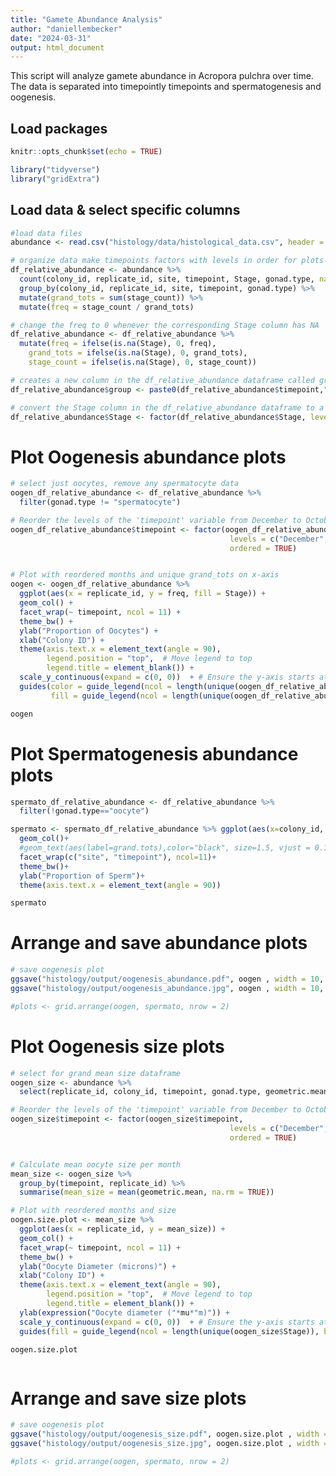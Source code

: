 ```yaml
---
title: "Gamete Abundance Analysis"
author: "daniellembecker"
date: "2024-03-31"
output: html_document
---
```


This script will analyze gamete abundance in Acropora pulchra over time. The data is separated into timepointly timepoints and spermatogenesis and oogenesis.

## Load packages 
```r
knitr::opts_chunk$set(echo = TRUE)

library("tidyverse")
library("gridExtra")
```

## Load data & select specific columns 
```r
#load data files
abundance <- read.csv("histology/data/histological_data.csv", header = T, na.strings = c("", "NA"))

# organize data make timepoints factors with levels in order for plots and calculate frequency
df_relative_abundance <- abundance %>%
  count(colony_id, replicate_id, site, timepoint, Stage, gonad.type, name = "stage_count") %>%
  group_by(colony_id, replicate_id, site, timepoint, gonad.type) %>%
  mutate(grand_tots = sum(stage_count)) %>%
  mutate(freq = stage_count / grand_tots)

# change the freq to 0 whenever the corresponding Stage column has NA
df_relative_abundance <- df_relative_abundance %>%
  mutate(freq = ifelse(is.na(Stage), 0, freq),
    grand_tots = ifelse(is.na(Stage), 0, grand_tots),
    stage_count = ifelse(is.na(Stage), 0, stage_count))

# creates a new column in the df_relative_abundance dataframe called group, which is a combination of the timepoint and colony_id columns
df_relative_abundance$group <- paste0(df_relative_abundance$timepoint,"_", df_relative_abundance$colony_id)

# convert the Stage column in the df_relative_abundance dataframe to a factor with specified levels
df_relative_abundance$Stage <- factor(df_relative_abundance$Stage, levels = c("StageI","StageII","StageIII","StageIV", "StageV"))

```

# Plot Oogenesis abundance plots
```r
# select just oocytes, remove any spermatocyte data
oogen_df_relative_abundance <- df_relative_abundance %>%
  filter(gonad.type != "spermatocyte")

# Reorder the levels of the 'timepoint' variable from December to October
oogen_df_relative_abundance$timepoint <- factor(oogen_df_relative_abundance$timepoint, 
                                                 levels = c("December", "January", "February", "March", "April", "May", "June", "July", "August", "September", "October"),
                                                 ordered = TRUE)


# Plot with reordered months and unique grand_tots on x-axis
oogen <- oogen_df_relative_abundance %>% 
  ggplot(aes(x = replicate_id, y = freq, fill = Stage)) +
  geom_col() +
  facet_wrap(~ timepoint, ncol = 11) +
  theme_bw() +
  ylab("Proportion of Oocytes") +
  xlab("Colony ID") +
  theme(axis.text.x = element_text(angle = 90),
        legend.position = "top",  # Move legend to top
        legend.title = element_blank()) +  
  scale_y_continuous(expand = c(0, 0))  + # Ensure the y-axis starts at 0
  guides(color = guide_legend(ncol = length(unique(oogen_df_relative_abundance$Stage)), byrow = TRUE), 
         fill = guide_legend(ncol = length(unique(oogen_df_relative_abundance$Stage)), byrow = TRUE))  # Set ncol and byrow for the legend # Remove legend titles

oogen


```

# Plot Spermatogenesis abundance plots
```r
spermato_df_relative_abundance <- df_relative_abundance %>%
  filter(!gonad.type=="oocyte")

spermato <- spermato_df_relative_abundance %>% ggplot(aes(x=colony_id, y=freq, group=stage, color=stage, fill=stage)) +
  geom_col()+
  #geom_text(aes(label=grand.tots),color="black", size=1.5, vjust = 0.1)+
  facet_wrap(c("site", "timepoint"), ncol=11)+
  theme_bw()+
  ylab("Proportion of Sperm")+
  theme(axis.text.x = element_text(angle = 90))

spermato
```

# Arrange and save abundance plots
```r
# save oogenesis plot
ggsave("histology/output/oogenesis_abundance.pdf", oogen , width = 10, height = 6)
ggsave("histology/output/oogenesis_abundance.jpg", oogen , width = 10, height = 6)

#plots <- grid.arrange(oogen, spermato, nrow = 2)


```

# Plot Oogenesis size plots
```r

# select for grand mean size dataframe
oogen_size <- abundance %>%
  select(replicate_id, colony_id, timepoint, gonad.type, geometric.mean, Stage)  # Selecting 'replicate_id' and 'freq' columns

# Reorder the levels of the 'timepoint' variable from December to October
oogen_size$timepoint <- factor(oogen_size$timepoint, 
                                                 levels = c("December", "January", "February", "March", "April", "May", "June", "July", "August", "September", "October"),
                                                 ordered = TRUE)


# Calculate mean oocyte size per month
mean_size <- oogen_size %>%
  group_by(timepoint, replicate_id) %>%
  summarise(mean_size = mean(geometric.mean, na.rm = TRUE))

# Plot with reordered months and size
oogen.size.plot <- mean_size %>% 
  ggplot(aes(x = replicate_id, y = mean_size)) +
  geom_col() +
  facet_wrap(~ timepoint, ncol = 11) +
  theme_bw() +
  ylab("Oocyte Diameter (microns)") +
  xlab("Colony ID") +
  theme(axis.text.x = element_text(angle = 90),
        legend.position = "top",  # Move legend to top
        legend.title = element_blank()) +  
  ylab(expression("Oocyte diameter ("*mu*"m)")) +
  scale_y_continuous(expand = c(0, 0))  + # Ensure the y-axis starts at 0
  guides(fill = guide_legend(ncol = length(unique(oogen_size$Stage)), byrow = TRUE))  # Set ncol and byrow for the legend # Remove legend titles

oogen.size.plot



```

# Arrange and save size plots
```r
# save oogenesis plot
ggsave("histology/output/oogenesis_size.pdf", oogen.size.plot , width = 10, height = 6)
ggsave("histology/output/oogenesis_size.jpg", oogen.size.plot , width = 10, height = 6)

#plots <- grid.arrange(oogen, spermato, nrow = 2)


```